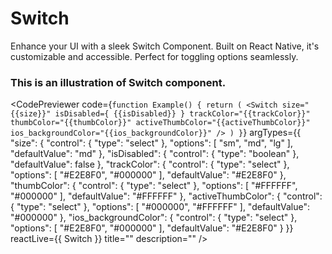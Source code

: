 
# Switch

Enhance your UI with a sleek Switch Component. Built on React Native, it's customizable and accessible. Perfect for toggling options seamlessly.


### This is an illustration of Switch component.
<CodePreviewer
  code={`function Example() {
  return (
    <Switch
      size="{{size}}"
      isDisabled={ {{isDisabled}} }
      trackColor="{{trackColor}}"
      thumbColor="{{thumbColor}}"
      activeThumbColor="{{activeThumbColor}}"
      ios_backgroundColor="{{ios_backgroundColor}}"
    />
  )
}`}
  argTypes={{
  "size": {
    "control": {
      "type": "select"
    },
    "options": [
      "sm",
      "md",
      "lg"
    ],
    "defaultValue": "md"
  },
  "isDisabled": {
    "control": {
      "type": "boolean"
    },
    "defaultValue": false
  },
  "trackColor": {
    "control": {
      "type": "select"
    },
    "options": [
      "#E2E8F0",
      "#000000"
    ],
    "defaultValue": "#E2E8F0"
  },
  "thumbColor": {
    "control": {
      "type": "select"
    },
    "options": [
      "#FFFFFF",
      "#000000"
    ],
    "defaultValue": "#FFFFFF"
  },
  "activeThumbColor": {
    "control": {
      "type": "select"
    },
    "options": [
      "#000000",
      "#FFFFFF"
    ],
    "defaultValue": "#000000"
  },
  "ios_backgroundColor": {
    "control": {
      "type": "select"
    },
    "options": [
      "#E2E8F0",
      "#000000"
    ],
    "defaultValue": "#E2E8F0"
  }
}}
  reactLive={{ Switch }}
  title=""
  description=""
/>